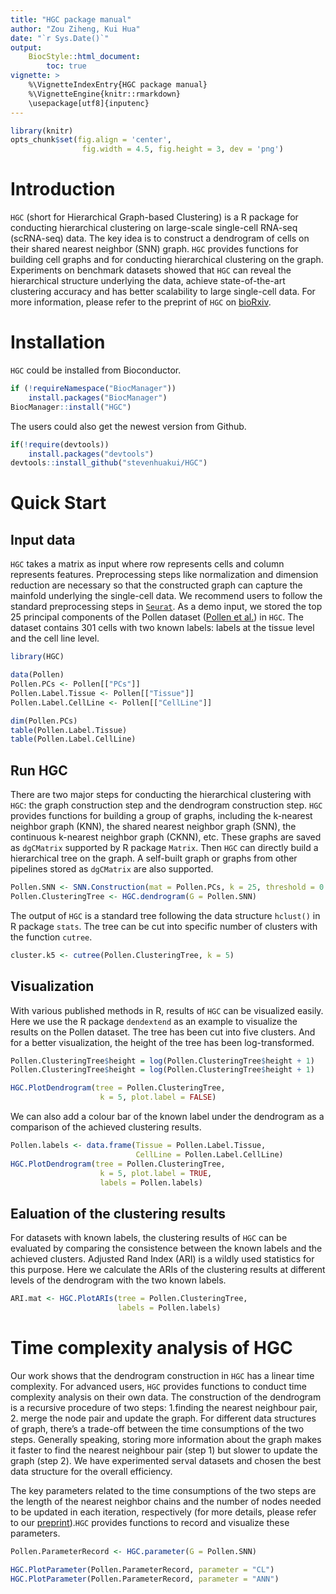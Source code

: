 ---
title: "HGC package manual"
author: "Zou Ziheng, Kui Hua"
date: "`r Sys.Date()`"
output:
    BiocStyle::html_document:
        toc: true
vignette: >
    %\VignetteIndexEntry{HGC package manual}
    %\VignetteEngine{knitr::rmarkdown}
    \usepackage[utf8]{inputenc}
---

```{r knitr-options, echo=FALSE, message=FALSE, warning=FALSE}
library(knitr)
opts_chunk$set(fig.align = 'center', 
                fig.width = 4.5, fig.height = 3, dev = 'png')
```

# Introduction

`HGC` (short for Hierarchical Graph-based Clustering) is a R package for 
conducting  hierarchical clustering on large-scale single-cell RNA-seq 
(scRNA-seq) data. The key idea is to construct a dendrogram of cells on 
their shared nearest neighbor (SNN) graph. `HGC` provides functions for 
building cell graphs and for conducting hierarchical clustering on the graph. 
Experiments on benchmark datasets showed that `HGC` can reveal the 
hierarchical structure underlying the data, achieve state-of-the-art 
clustering accuracy and has better scalability to large single-cell data. 
For more information, please refer to the preprint of `HGC` on 
[bioRxiv](https://doi.org/10.1101/2021.02.07.430106).

# Installation

`HGC` could be installed from Bioconductor.

```{r Bioconductor install, eval = FALSE}
if (!requireNamespace("BiocManager"))
    install.packages("BiocManager")
BiocManager::install("HGC")
```

The users could also get the newest version from Github.

```{r Github install, eval = FALSE}
if(!require(devtools))
    install.packages("devtools")
devtools::install_github("stevenhuakui/HGC")
```

# Quick Start

## Input data
`HGC` takes a matrix as input where  row represents cells and column 
represents features. Preprocessing steps like normalization and dimension 
reduction are necessary so that the constructed graph can capture the 
mainfold underlying the single-cell data. We recommend users to follow 
the standard preprocessing steps in 
[`Seurat`](https://satijalab.org/seurat/articles/get_started.html). 
As a demo input, we stored the top 25 principal components of the 
Pollen dataset ([Pollen et al.](https://www.nature.com/articles/nbt.2967)) 
in `HGC`. The dataset contains 301 cells with two known labels: labels at 
the tissue level and the cell line level.

```{r, message=FALSE, warning=FALSE}
library(HGC)

data(Pollen)
Pollen.PCs <- Pollen[["PCs"]]
Pollen.Label.Tissue <- Pollen[["Tissue"]]
Pollen.Label.CellLine <- Pollen[["CellLine"]]

dim(Pollen.PCs)
table(Pollen.Label.Tissue)
table(Pollen.Label.CellLine)
```

## Run HGC

There are two major steps for conducting the hierarchical clustering 
with `HGC`: the graph construction step and the dendrogram construction 
step. `HGC` provides functions for
building a group of graphs, including the k-nearest neighbor graph (KNN), 
the shared nearest neighbor graph (SNN), the continuous k-nearest neighbor 
graph (CKNN), etc. These graphs are saved as `dgCMatrix` supported by 
R package `Matrix`. Then `HGC` can directly build a hierarchical tree 
on the graph. A self-built graph or graphs from other pipelines stored 
as `dgCMatrix` are also supported.

```{r}
Pollen.SNN <- SNN.Construction(mat = Pollen.PCs, k = 25, threshold = 0.15)
Pollen.ClusteringTree <- HGC.dendrogram(G = Pollen.SNN)
```

The output of `HGC` is a standard tree following the data structure `hclust()` 
in R package `stats`. The tree can be cut into specific number of clusters 
with the function `cutree`.  

```{r}
cluster.k5 <- cutree(Pollen.ClusteringTree, k = 5)
```

## Visualization

With various published methods in R, results of `HGC` can be visualized easily. 
Here we use the R package `dendextend` as an example to visualize the results 
on the Pollen dataset. The tree has been cut into five clusters. And for a 
better visualization, the height of the tree has been log-transformed.

```{r, fig.height = 4.5}
Pollen.ClusteringTree$height = log(Pollen.ClusteringTree$height + 1)
Pollen.ClusteringTree$height = log(Pollen.ClusteringTree$height + 1)

HGC.PlotDendrogram(tree = Pollen.ClusteringTree,
                    k = 5, plot.label = FALSE)
```
We can also add a colour bar of the known label under the dendrogram as a 
comparison of the achieved clustering results.

```{r, fig.height = 4.5}
Pollen.labels <- data.frame(Tissue = Pollen.Label.Tissue,
                            CellLine = Pollen.Label.CellLine)
HGC.PlotDendrogram(tree = Pollen.ClusteringTree,
                    k = 5, plot.label = TRUE, 
                    labels = Pollen.labels)
```

## Ealuation of the clustering results

For datasets with known labels, the clustering results of `HGC` can be 
evaluated by comparing the consistence between the known labels and the 
achieved clusters. Adjusted Rand Index (ARI) is a wildly used statistics 
for this purpose. Here we calculate the ARIs of the clustering results at 
different levels of the dendrogram with the two known labels. 

```{r}
ARI.mat <- HGC.PlotARIs(tree = Pollen.ClusteringTree,
                        labels = Pollen.labels)
```

# Time complexity analysis of HGC

Our work shows that the dendrogram construction in `HGC` has a linear time 
complexity. For advanced users, `HGC` provides functions to conduct time 
complexity analysis on their own data. The construction of the dendrogram 
is a recursive procedure of two steps: 1.finding the nearest neighbour pair, 
2. merge the node pair and update the graph. For different data structures of 
graph, there's a trade-off between the time consumptions of the two steps. 
Generally speaking, storing more information about the graph makes it faster 
to find the nearest neighbour pair (step 1) but slower to update the graph 
(step 2). We have experimented serval datasets and chosen the best data 
structure for the overall efficiency. 

The key parameters related to the time consumptions of the two steps are the 
length of the nearest neighbor chains and the number of nodes needed to be 
updated in each iteration, respectively (for more details, please refer to 
our [preprint](https://doi.org/10.1101/2021.02.07.430106)).`HGC` provides 
functions to record and visualize these parameters.

```{r}
Pollen.ParameterRecord <- HGC.parameter(G = Pollen.SNN)

HGC.PlotParameter(Pollen.ParameterRecord, parameter = "CL")
HGC.PlotParameter(Pollen.ParameterRecord, parameter = "ANN")
```
